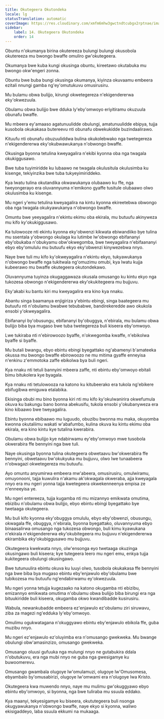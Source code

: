 ```yaml
---
title: Okutegeera Okutondeka
locale: lg
statusTranslation: automatic
coverImage: https://res.cloudinary.com/xmfm6mhw3gwctndtcubgx2rptnae/image/upload/v1741354419/small_cover_la_gran_rebelion_28716e29d2.webp
sidebar:
    label: 14. Okutegeera Okutondeka
    order: 14
---
```

Obuntu n'okumanya birina okutereeza bulungi bulungi okusobola okutereeza mu bwongo bwaffe omuliro gw'okutegeera.

Okumanya bwe kuba kungi okusinga obuntu, kireetawo okutabuka mu bwongo okw'engeri zonna.

Obuntu bwe buba bungi okusinga okumanya, kiyinza okuvaamu embeera ezitali nnungi gamba ng'ey'omutukuvu omusirusiru.

Mu bulamu obwa bulijjo, kirungi okwetegereza n'ekigendererwa eky'okwezuula.

Obulamu obwa bulijjo bwe dduka ly'eby'omwoyo eriyitiramu okuzuula obunafu bwaffe.

Mu mbeera ey'amaaso agatunuulidde obulungi, amatunuulidde ebipya, tujja kusobola okukakasa butereevu nti obunafu obwekukidde buzindaalirawo.

Kituufu nti obunafu obuzuuliddwa bulina okukolebwako nga twetegereza n'ekigendererwa eky'okubwawukanya n'obwongo bwaffe.

Okusinga byonna tetulina kweyagalira n'ekibi kyonna oba nga twagala okukiggusawo.

Bwe tuba tuyimiridde ku lubaawo ne twagala okulusitula okulusimba ku kisenge, tekiyinzika bwe tuba tukyeyimiriddeko.

Kya lwatu tulina okutandika okwawukanya olubaawo ku ffe, nga tweyongerayo era oluvannyuma n'emikono gyaffe tusitule olubaawo olwo okulusimba ku kisenge.

Mu ngeri y'emu tetulina kweyagalira na kintu kyonna ekireetebwa obwongo oba nga twagala okukyawukanya n'obwongo bwaffe.

Omuntu bwe yeeyagalira n'ekintu ekimu oba ekirala, mu butuufu akinyweza mu kifo ky'okukiggusawo.

Ka tulowooze nti ekintu kyonna eky'obwenzi kikwata ebiwandiiko bye tulina mu ssentala y'obwongo okulaga ku lutimbe lw'obwongo ebifananyi eby'obukaba n'obukyamu obw'okwegomba, bwe tweyagalira n'ebifaananyi ebyo eby'omululu mu butuufu ekyo eky'obwenzi kinywezebwa nnyo.

Naye bwe tuli mu kifo ky'okweyagalira n'ekintu ekyo, tukyawukanya n'obwongo bwaffe nga tukitwala ng'omuzimu omubi, kya lwatu kujja kubeerawo mu bwaffe okutegeera okutondekawo.

Oluvannyuma tuyinza okugaggawaza okusala omusango ku kintu ekyo nga tukozesa obwongo n'ekigendererwa eky'okukitegeera mu bujjuvu.

Eky'akabi ku bantu kiri mu kweyagalira era kino kya nnaku.

Abantu singa baamanya enjigiriza y'ebintu ebingi, singa baategeera mu butuufu nti n'obulamu bwabwe tebubabwe, bandirekeredde awo okukola ensobi y'okweyagalira.

Ebifananyi by'obusungu, ebifananyi by'obuggya, n'ebirala, mu bulamu obwa bulijjo biba bya mugaso bwe tuba twetegereza buli kiseera eby'omwoyo.

Lwe tukiraba nti n'ebirowoozo byaffe, n'okwegomba kwaffe, n'ebikolwa byaffe si byaffe.

Mu butali bwangu, ebyo ebintu ebingi byegattako ng'abamenyi b'amateeka okussa mu bwongo bwaffe ebirowoozo ne mu mitima gyaffe enneyisa n'enkinu z'emmotoka zaffe ebikolwa bya buli ngeri.

Kya nnaku nti tetuli bannyini mbeera zaffe, nti ebintu eby'omwoyo ebitali bimu bitukolera kye byagala.

Kya nnaku nti tetulowooza na katono ku kitubeerako era tukola ng'ebikere ebifugibwa emiguwa etalabika.

Ekisinga obubi mu bino byonna kiri nti mu kifo ky'okulwanirira okwefumula okuva ku bakungu bano bonna abekusifu, tukola ensobi y'okubanyweza era kino kibaawo bwe tweyagalira.

Ebintu byonna ebibaawo mu luguudo, obuzibu bwonna mu maka, okuyomba kwonna okutaliimu wakati w'abafumbo, kulina okuva ku kintu ekimu oba ekirala, era kino kintu kye tutalina kwerabira.

Obulamu obwa bulijjo kye ndabirwamu ey'eby'omwoyo mwe tusobola okwerabira ffe bennyini nga bwe tuli.

Naye okusinga byonna tulina okutegeera obwetaavu bw'okwerabira ffe bennyini, obwetaavu bw'okukyuka mu bujjuvu, olwo lwe tunaabeera n'obwagazi okwetegereza mu butuufu.

Ayo omuntu anyumirwa embeera mw'abeera, omusirusiru, omulwiramu, omuyonooni, tajja kuwulira n'akamu ak'okwagala okweraba, ajja kweyagala nnyo era mu ngeri yonna tajja kwetegeera okwekenneenya empisa ze n'enneeyisa ye.

Mu ngeri entereeza, tujja kugamba nti mu mizannyo emikwata omutima, ebizibu n'obulamu obwa bulijjo, ebyo ebintu ebingi byegattako bye twetaaga okutegeera.

Mu buli kifo kyonna eky'obuggya omululu, ebyo eby'obwenzi, obusungu, okwagala ffe, obuggya, n'ebirala, byonna byegattako, oluvannyuma ebyo binaasalirwa omusango nga tukozesa obwongo, buli kimu kyawukana n'ekirala n'ekigendererwa eky'okubitegeera mu bujjuvu n'ekigendererwa ekirambika eky'okubiggusawo mu bujjuvu.

Okutegeera kwekwata nnyo, olw'ensonga eyo twetaaga okuzinga okusingawo buli kiseera; kye tutegeera leero mu ngeri emu, enkya tujja kukitegeera obulungi okusingawo.

Bwe tutunuulira ebintu okuva ku luuyi olwo, tusobola okukakasa ffe bennyini nga bwe biba bya mugaso ebintu eby'enjawulo eby'obulamu bwe tubikozesa mu butuufu ng'endabirwamu ey'okwezuula.

Mu ngeri yonna tetujja kugezaako na katono okugamba nti ebizibu, emizannyo emikwata omutima n'obulamu obwa bulijjo biba birungi era nga bituukiridde buli kiseera, okugamba okwo kwandibadde kusirusiru.

Wabula, newankubadde embeera ez'enjawulo ez'obulamu ziri siruwavu, ziba za magezi ng'edduka ly'eby'omwoyo.

Omulimu ogukwatagana n'okuggyawo ebintu eby'enjawulo ebikola ffe, guba muzibu nnyo.

Mu ngeri ez'enjawulo ez'oluyimba era n'omusango gwekweka. Mu bwange obulungi obw'amasinzizo, omusango gwekweka.

Omusango oluusi gufuuka nga mulungi nnyo ne gutabukira ddala n'obutukuvu, era nga mubi nnyo ne guba nga gwesigamye ku buwoomerevu.

Omusango gwambala olugoye lw'omulamuzi, olugoye lw'Omusomesa, ebyambalo by'omusabirizi, olugoye lw'omwami era n'olugoye lwa Kristo.

Okutegeera kwa muwendo nnyo, naye mu mulimu gw'okuggyawo ebyo ebintu eby'omwoyo, si byonna, nga bwe tuliraba mu ssuula eddako.

Kya maanyi, tekyesigamye ku biseera, okututegeera buli nsonga okugyawukanya n'obwongo bwaffe, naye ekyo si kyonna, waliwo ekisigaddeyo, laba ssuula ekkumi na mukaaga.

